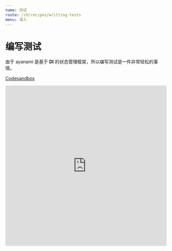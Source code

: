 ```yaml
---
name: 测试
route: /zh/recipes/writting-tests
menu: 深入
---
```


# 编写测试
由于 ayanami 是基于 **DI** 的状态管理框架，所以编写测试是一件非常轻松的事情。

[Codesandbox](https://codesandbox.io/s/ayanami-recipes-writting-tests-4znlp)

<iframe
  src="https://codesandbox.io/embed/ayanami-recipes-writting-tests-4znlp?fontsize=14&hidenavigation=1&module=%2Fsrc%2F__tests__%2Fapp.module.spec.ts&previewwindow=tests&theme=dark"
  style="width:100%; height:500px; border:0; border-radius: 4px; overflow:hidden;"
  title="ayanami-recipes-writting-tests"
  allow="geolocation; microphone; camera; midi; vr; accelerometer; gyroscope; payment; ambient-light-sensor; encrypted-media; usb"
  sandbox="allow-modals allow-forms allow-popups allow-scripts allow-same-origin"
></iframe>